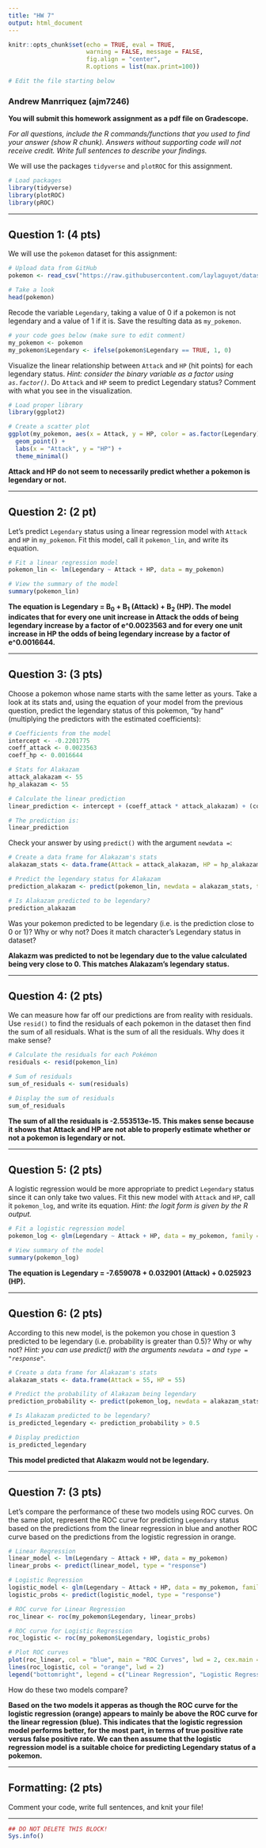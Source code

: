 ```yaml
---
title: "HW 7"
output: html_document
---
```


```r
knitr::opts_chunk$set(echo = TRUE, eval = TRUE,  
                      warning = FALSE, message = FALSE, 
                      fig.align = "center",
                      R.options = list(max.print=100))

# Edit the file starting below
```

### Andrew Manrriquez (ajm7246)

**You will submit this homework assignment as a pdf file on Gradescope.**

*For all questions, include the R commands/functions that you used to find your answer (show R chunk). Answers without supporting code will not receive credit. Write full sentences to describe your findings.*

We will use the packages `tidyverse` and `plotROC` for this assignment.

```r
# Load packages
library(tidyverse)
library(plotROC)
library(pROC)
```

------------------------------------------------------------------------

## Question 1: (4 pts)

We will use the `pokemon` dataset for this assignment:

```r
# Upload data from GitHub
pokemon <- read_csv("https://raw.githubusercontent.com/laylaguyot/datasets/main//pokemon.csv")

# Take a look 
head(pokemon)
```

Recode the variable `Legendary`, taking a value of 0 if a pokemon is not legendary and a value of 1 if it is. Save the resulting data as `my_pokemon`.

```r
# your code goes below (make sure to edit comment)
my_pokemon <- pokemon
my_pokemon$Legendary <- ifelse(pokemon$Legendary == TRUE, 1, 0)
```

Visualize the linear relationship between `Attack` and `HP` (hit points) for each legendary status. *Hint: consider the binary variable as a factor using `as.factor()`.* Do `Attack` and `HP` seem to predict Legendary status? Comment with what you see in the visualization.

```r
# Load proper library
library(ggplot2)

# Create a scatter plot
ggplot(my_pokemon, aes(x = Attack, y = HP, color = as.factor(Legendary))) +
  geom_point() +
  labs(x = "Attack", y = "HP") +
  theme_minimal()

```

**Attack and HP do not seem to necessarily predict whether a pokemon is legendary or not.**

------------------------------------------------------------------------

## Question 2: (2 pt)

Let's predict `Legendary` status using a linear regression model with `Attack` and `HP` in `my_pokemon`. Fit this model, call it `pokemon_lin`, and write its equation.

```r
# Fit a linear regression model
pokemon_lin <- lm(Legendary ~ Attack + HP, data = my_pokemon)

# View the summary of the model
summary(pokemon_lin)

```

**The equation is Legendary = B~0~ + B~1~ (Attack) + B~2~ (HP). The model indicates that for every one unit increase in Attack the odds of being legendary increase by a factor of e^0.0023563 and for every one unit increase in HP the odds of being legendary increase by a factor of e^0.0016644.**

------------------------------------------------------------------------

## Question 3: (3 pts)

Choose a pokemon whose name starts with the same letter as yours. Take a look at its stats and, using the equation of your model from the previous question, predict the legendary status of this pokemon, "by hand" (multiplying the predictors with the estimated coefficients):

```r
# Coefficients from the model
intercept <- -0.2201775
coeff_attack <- 0.0023563
coeff_hp <- 0.0016644

# Stats for Alakazam
attack_alakazam <- 55  
hp_alakazam <- 55     

# Calculate the linear prediction
linear_prediction <- intercept + (coeff_attack * attack_alakazam) + (coeff_hp * hp_alakazam)

# The prediction is:
linear_prediction

```

Check your answer by using `predict()` with the argument `newdata =`:

```r
# Create a data frame for Alakazam's stats
alakazam_stats <- data.frame(Attack = attack_alakazam, HP = hp_alakazam)

# Predict the legendary status for Alakazam
prediction_alakazam <- predict(pokemon_lin, newdata = alakazam_stats, type = "response")

# Is Alakazam predicted to be legendary?
prediction_alakazam

```

Was your pokemon predicted to be legendary (i.e. is the prediction close to 0 or 1)? Why or why not? Does it match character's Legendary status in dataset?

**Alakazm was predicted to not be legendary due to the value calculated being very close to 0. This matches Alakazam's legendary status.**

------------------------------------------------------------------------

## Question 4: (2 pts)

We can measure how far off our predictions are from reality with residuals. Use `resid()` to find the residuals of each pokemon in the dataset then find the sum of all residuals. What is the sum of all the residuals. Why does it make sense?

```r
# Calculate the residuals for each Pokémon
residuals <- resid(pokemon_lin)

# Sum of residuals
sum_of_residuals <- sum(residuals)

# Display the sum of residuals
sum_of_residuals

```

**The sum of all the residuals is -2.553513e-15. This makes sense because it shows that Attack and HP are not able to properly estimate whether or not a pokemon is legendary or not.**

------------------------------------------------------------------------

## Question 5: (2 pts)

A logistic regression would be more appropriate to predict `Legendary` status since it can only take two values. Fit this new model with `Attack` and `HP`, call it `pokemon_log`, and write its equation. *Hint: the logit form is given by the R output.*

```r
# Fit a logistic regression model
pokemon_log <- glm(Legendary ~ Attack + HP, data = my_pokemon, family = binomial(link = "logit"))

# View summary of the model
summary(pokemon_log)

```

**The equation is Legendary = -7.659078 + 0.032901 (Attack) + 0.025923 (HP).**

------------------------------------------------------------------------

## Question 6: (2 pts)

According to this new model, is the pokemon you chose in question 3 predicted to be legendary (i.e. probability is greater than 0.5)? Why or why not? *Hint: you can use predict() with the arguments `newdata =` and `type = "response"`.*

```r
# Create a data frame for Alakazam's stats
alakazam_stats <- data.frame(Attack = 55, HP = 55) 

# Predict the probability of Alakazam being legendary
prediction_probability <- predict(pokemon_log, newdata = alakazam_stats, type = "response")

# Is Alakazam predicted to be legendary?
is_predicted_legendary <- prediction_probability > 0.5

# Display prediction
is_predicted_legendary

```

**This model predicted that Alakazm would not be legendary.**

------------------------------------------------------------------------

## Question 7: (3 pts)

Let's compare the performance of these two models using ROC curves. On the same plot, represent the ROC curve for predicting `Legendary` status based on the predictions from the linear regression in blue and another ROC curve based on the predictions from the logistic regression in orange.

```r
# Linear Regression
linear_model <- lm(Legendary ~ Attack + HP, data = my_pokemon)
linear_probs <- predict(linear_model, type = "response")

# Logistic Regression
logistic_model <- glm(Legendary ~ Attack + HP, data = my_pokemon, family = "binomial")
logistic_probs <- predict(logistic_model, type = "response")

# ROC curve for Linear Regression
roc_linear <- roc(my_pokemon$Legendary, linear_probs)

# ROC curve for Logistic Regression
roc_logistic <- roc(my_pokemon$Legendary, logistic_probs)

# Plot ROC curves
plot(roc_linear, col = "blue", main = "ROC Curves", lwd = 2, cex.main = 1.5, cex.lab = 1.2)
lines(roc_logistic, col = "orange", lwd = 2)
legend("bottomright", legend = c("Linear Regression", "Logistic Regression"), col = c("blue", "orange"), lwd = 2)


```

How do these two models compare?

**Based on the two models it apperas as though the ROC curve for the logistic regression (orange) appears to mainly be above the ROC curve for the linear regression (blue). This indicates that the logistic regression model performs better, for the most part, in terms of true positive rate versus false positive rate. We can then assume that the logistic regression model is a suitable choice for predicting Legendary status of a pokemon.**

------------------------------------------------------------------------

## Formatting: (2 pts)

Comment your code, write full sentences, and knit your file!

------------------------------------------------------------------------

```r
## DO NOT DELETE THIS BLOCK!
Sys.info()
```
